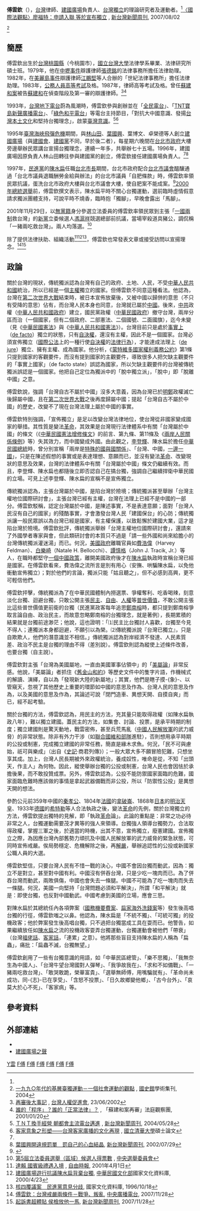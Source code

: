 {{Refimprove|time=2015-08-20}}
'''傅雲欽'''（{{bd|1954年|||}}），[[台灣|台灣]]律師、[[建國廣場|建國廣場]]負責人、[[台灣獨立|台灣獨立]]的理論研究者及運動者。<ref name="Taiwan/IL/UN">[http://www.newtaiwan.com.tw/bulletinview.jsp?bulletinid=71249 〈國際法觀點〉廖福特：申請入聯 等於宣布獨立] {{Wayback|url=http://www.newtaiwan.com.tw/bulletinview.jsp?bulletinid=71249 |date=20140201140802 }}, [[新台灣新聞周刊|新台灣新聞周刊]], 2007/08/02</ref><ref name="TaiwanIndependence">[http://www.drnh.gov.tw/ImagesPost/e3bc66dd-0cd2-49a1-a1f6-4129f4ccfd3f/db0cc1c7-5c47-4770-9463-8acf964c5f0e_ALLFILES.pdf 一九九○年代的基層臺獨運動－一個社會運動的觀點] {{Wayback|url=http://www.drnh.gov.tw/ImagesPost/e3bc66dd-0cd2-49a1-a1f6-4129f4ccfd3f/db0cc1c7-5c47-4770-9463-8acf964c5f0e_ALLFILES.pdf |date=20140201190321 }}, [[國史館|國史館]]學術集刊, 2004</ref>

== 簡歷 ==
傅雲欽出生於[[台灣|台灣]][[桃園市|桃園縣]]（今桃園市），[[國立台灣大學|國立台灣大學]]法律學系畢業、法律研究所碩士班。1979年，他在[[中壢事件|中壢事件]]辯護律師[[張德銘|張德銘]]的法律事務所擔任法律助理。1982年，在[[美麗島事件|美麗島事件]]辯護律師[[江鵬堅|江鵬堅]]等人合辦的「世紀法律事務所」擔任法律助理。1983年，[[公務人員高等考試|公務人員高等考試]]及格。1987年，律師高等考試及格。曾任[[蘇建和案|蘇建和案]]被告[[蘇建和|蘇建和]]在偵查階段及第一審的辯護律師。<ref>[http://www.tahr.org.tw/node/627 再審後大事記] {{Wayback|url=http://www.tahr.org.tw/node/627 |date=20171005025010 }}, [[台灣人權促進會|台灣人權促進會]], 23/06/2002</ref><ref>[http://www.jrf.org.tw/newjrf/RTE/myform_detail2.asp?id=1671 誰的「程序」？誰的「正當法律」？] {{Wayback|url=http://www.jrf.org.tw/newjrf/RTE/myform_detail2.asp?id=1671 |date=20160304092959 }}, 「蘇建和案再審」法庭觀察團, 2001/01/20</ref>

1993年，[[台灣地下電台|台灣地下電台]]蔚為風潮時，傅雲欽參與創辦並在「[[台灣全民廣播電台|全民電台]]」、「[[寶島新聲廣播電台|TNT寶島新聲廣播電台]]」、「[[綠色和平電台|綠色和平電台]]」等電台主持節目，「對抗大中國意識、發揚[[台灣本土化運動|台灣本土文化]]和堅持台獨理念」，啟蒙[[台灣意識|臺灣意識]]。<ref>[http://www.newtaiwan.com.tw/bulletinview.jsp?bulletinid=17567 ＴＮＴ換手經營 朝都會主流電台邁進] {{Wayback|url=http://www.newtaiwan.com.tw/bulletinview.jsp?bulletinid=17567 |date=20150209171829 }}, [[新台灣新聞周刊|新台灣新聞周刊]], 2004/05/28</ref><ref>[http://www.hakka.gov.tw/dl.asp?fileName=84917183071.pdf 客家意象之形塑——台灣客家廣播的文化再現] {{Wayback|url=http://www.hakka.gov.tw/dl.asp?fileName=84917183071.pdf |date=20151120205649 }}, [[國立清華大學|國立清華大學]]碩士論文</ref>

1995年[[臺灣海峽飛彈危機|臺灣海峽飛彈危機]]期間，與[[林山田|林山田]]、[[葉國興|葉國興]]、葉博文、卓榮德等人創立[[建國廣場|建國廣場]]（與[[建國會|建國會]]、[[建國黨|建國黨]]不同，早於後二者），每星期六晚間在[[台北市政府|台北市政府]]大樓旁邊舉辦民眾講台宣揚台獨理念，連續一年多，共舉辦七十五場。1996年，建國廣場因原負責人林山田轉往參與建國黨的創立，傅雲欽接任建國廣場負責人。<ref name="TaiwanIndependence"/><ref>[http://www.newtaiwan.com.tw/bulletinview.jsp?bulletinid=1747 葉國興開違規罰單　罰自己的心血結晶]{{dead link|date=2017年11月 |bot=InternetArchiveBot |fix-attempted=yes }}, [[新台灣新聞周刊|新台灣新聞周刊]], 2002/07/29</ref>

1997年，[[民進黨|民進黨]]的[[陳水扁|陳水扁]]任職[[台北市長|台北市長]]期間，台北市政府配合[[台北市議會|台北市議會]]醞釀通過「台北市議員退職酬勞金給與辦法」的台北市議員「自肥條款」時，傅雲欽率領民眾抗議，蛋洗台北市政府大樓與台北市議會大樓，使自肥案不能成案。<ref>{{cite news|title=陳水扁幕僚曾漏夜修改「自肥條款」|url=http://archive.businessweekly.com.tw/Article/Index?StrId=4165|accessdate=1997-08-07|agency=商周|archive-date=2017-08-17|archive-url=https://web.archive.org/web/20170817121757/http://archive.businessweekly.com.tw/Article/Index?StrId=4165|dead-url=no}}</ref>[[2000年中華民國總統大選|2000年總統選舉]]前，傅雲欽撰文表示，陳水扁平時不關心台獨運動，選前臨時虛情假意請求獨派團體支持，可說平時不燒香，臨時抱「獨腳」，早晚會露出「馬腳」。

2001年11月29日，以[[無黨籍|無黨籍]]身分參選立法委員的傅雲欽率領民眾到主張「[[一國兩制|一國兩制]]救台灣」的[[新黨|新黨]]立委候選人[[馮滬祥|馮滬祥]]競選總部前抗議，當場宰殺道具豬公，調侃稱「一豬兩吃救台灣」。兩人均落選。<ref>[http://db.cec.gov.tw/histQuery.jsp?voteCode=20011201T1A2&qryType=ctks 第5屆立法委員選舉（區域）候選人得票數] {{Wayback|url=http://db.cec.gov.tw/histQuery.jsp?voteCode=20011201T1A2&qryType=ctks |date=20150112182559 }}, [[中央選舉委員會|中央選舉委員會]]</ref>

除了提供法律扶助、組織活動<ref>[http://www.libertytimes.com.tw/2001/new/apl/1/today-p2.htm 達賴 國賓級禮遇入境] {{Wayback|url=http://www.libertytimes.com.tw/2001/new/apl/1/today-p2.htm |date=20050307090727 }}, [[自由時報|自由時報]], 2001年4月1日</ref><ref>[http://nrch.cca.gov.tw/ccahome/tvnews/tvnews_meta.jsp?xml_id=0006276331&maintitle=%0A++++++++%E5%82%85%E9%9B%B2%E6%AC%BD%3B%E9%81%8A%E8%A1%8C%3B%E5%8F%B0%E7%8D%A8%0A&dofile=cca-1-20001-nw-ttvdy-20000423_08-n.asf&collectionname=%E8%87%BA%E8%A6%96%E6%96%B0%E8%81%9E 建國廣場遊行抗議陳水扁背棄台獨]{{dead link|date=2018年2月 |bot=InternetArchiveBot |fix-attempted=yes }}, [[中華民國文化部|中華民國文化部]]國家文化資料庫, 2000/4/23</ref><ref>[http://nrch.moc.gov.tw/ccahome/tvnews/tvnews_meta.jsp?xml_id=0006205959&maintitle=%0A++++++++%E7%AB%8B%E6%B3%95%E9%99%A2%E6%9A%A8%E5%85%B6%E5%90%84%E7%A8%AE%E5%A7%94%E5%93%A1%E6%9C%83%3B%E5%8F%8D%E6%A0%B8%3B%E5%B0%A4%E6%B8%85%3B%E5%82%85%E9%9B%B2%E6%AC%BD%0A&dofile=cca-1-20001-nw-ttvdy-19961018_04-n.asf 核四覆議案　民進黨意見分歧]{{dead link|date=2018年2月 |bot=InternetArchiveBot |fix-attempted=yes }}, 國家文化資料庫, 1996/10/18</ref>，傅雲欽也常發表文章或接受訪問以宣揚理念。<ref>[http://www.rti.org.tw/ajax/media/content2.aspx?id=523 傅雲欽：台灣戒嚴兩條件－戰爭、叛亂]{{dead link|date=2017年11月 |bot=InternetArchiveBot |fix-attempted=yes }}, [[中央廣播電台|中央廣播電台]], 2007/11/28</ref><ref>[http://www.newtaiwan.com.tw/bulletinview.jsp?bulletinid=67040 起訴書超體貼 侯檢放他一馬]{{dead link|date=2017年11月 |bot=InternetArchiveBot |fix-attempted=yes }}, [[新台灣新聞周刊|新台灣新聞周刊]], 2007/11/28</ref>

== 政論 ==
{{tone|time=2020-08-06}}
{{Refimprovesect|date=2015年8月20日}}
關於台灣的現狀，傳統獨派認為台灣有自己的政府、土地、人民，不受[[中華人民共和國|中華人民共和國]]統治，所以已經是一個[[主權|主權]]獨立的國家。但傅雲欽不同意這種看法。他認為，台灣在[[第二次世界大戰|第二次世界大戰]]結束時，被日本宣佈放棄後，又被中國以歸併的意思（不只有受降的意思）佔有，而台灣人民本身也同意，台灣就已屬於[[中國|中國]]。後來，[[中共|中共]]政權（[[中華人民共和國政府|中華人民共和國政府]]）建立，國民黨政權（[[中華民國政府|中華民國政府]]）撤守台灣，兩岸分區而治（一個國家，但有二個政府、二部憲法、二個國號、二面國旗），迄今未變（見《[[中華民國憲法|中華民國憲法]]》與《[[中華人民共和國憲法|中華人民共和國憲法]]》）。台灣目前只是處於[[事實上|事實上]]（[[de_facto|de facto]]）獨立的狀態，只有[[自決權|自決權]]，還沒有主權，因此不是一個國家。台灣必須宣佈獨立（[[國際公法|國際公法]]上的一種行使[[自決權|自決權]]的[[法律行為|法律行為]]），才能達成法理上（[[de_jure|de jure]]）獨立、擁有主權、成為國家。他分析，《[[蒙特維多國家權利義務公約|蒙特維多國家權利義務公約]]》第1條只提到國家的客觀要件，而沒有提到國家的主觀要件，導致很多人把欠缺主觀要件的「事實上國家」（de facto state）誤認為國家，所以欠缺主觀要件的台灣被傳統獨派誤認是一個國家。他把自己定位為獨派中的「脫中獨立派」，「脫中」即「脫離中國」之意。

傅雲欽說，強調「台灣自古不屬於中國」沒多大意義，因為台灣已於[[明鄭|明鄭]]政權滅亡後歸屬中國，且在[[第二次世界大戰|第二次世界大戰]]之後再度歸屬中國；提起「台灣自古不屬於中國」的歷史，改變不了現在台灣法理上屬於中國的事實。

傅雲欽特別強調，「宣佈獨立」是足以改變台灣法律地位，使台灣從非國家變成國家的舉措。其性質是變法[[革命|革命]]，其效果是台灣現行法律體系中有關「台灣屬於中國」的條文（《[[中華民國憲法增修條文|中華民國憲法增修條文]]》的前言、第九條、第11條及《[[兩岸人民關係條例|兩岸人民關係條例]]》等）失其效力，而中國變成外國。由此觀之，[[李登輝|李登輝]]、陳水扁於擔任[[中華民國總統|中華民國總統]]時，曾分別宣稱「兩岸是[[特殊的國與國關係|特殊的國與國關係]]」、「台灣、中國，[[一邊一國|一邊一國]]」，只是在陳述假想的事實或是表達理想、意願而已，並沒有變法[[革命|革命]]、改變現狀的意思及效果，台灣的法律體系中有關「台灣屬於中國」條文仍繼續有效。而且，李登輝、陳水扁也都隨後立即否認自己在搞台獨，強調自己繼續捍衛中華民國的立場。可見上述李登輝、陳水扁的宣稱不是宣佈獨立。

傳統獨派認為，主張台灣屬於中國，是陷台灣於險境；傳統獨派甚至舉辦「台灣主權地位國際研討會」，主張台灣已經有主權，台灣在法理上已經不是中國的一部分。傅雲欽駁稱，認定台灣屬於中國，是陳述事實，不是表達意願；面對「台灣人民沒有自己的國家」的殘酷事實，才會激發台灣人民「建國保台」的心防；傳統獨派讓一般民眾誤以為台灣已經是國家，有主權保護，以致鬆懈於建國大業，這才是陷台灣於險境。傅雲欽批評，傳統獨派舉辦「台灣主權地位國際研討會」，還請來了外國學者專家與會，但此類研討會的本質只不過是「請一些外國和尚來給膽小的台灣傳統獨派灌迷湯」而已。何況，[[美國政府|美國政府]]離職官員如[[費浩偉|費浩偉]]（Harvey Feldman）、[[白樂崎|白樂崎]]（Natale H. Bellocchi）、[[譚慎格|譚慎格]]（John J. Tracik, Jr.）等人，在職時都堅守[[一個中國政策|一個中國政策]]，離開美國政府後才在[[陳水扁|陳水扁]]執政時宣稱台灣已經是國家。在傅雲欽看來，費浩偉之流所言是別有用心（安撫、哄騙陳水扁，以免他衝動宣佈獨立）；對於他們的言論，獨派只能「姑且聽之」，但不必感到高興，更不可輕信他們。

傅雲欽抨擊，傳統獨派為了在中華民國體制內撈選票、爭權奪利、吃香喝辣，刻意淡化台獨、迴避台獨，只敢公開主張[[民主|民主]]、[[自由|自由]]、[[人權|人權]]等[[普世價值|普世價值]]，不敢公開主張比這些普世價值更前衛的台獨（民進黨政客每年追思[[鄭南榕|鄭南榕]]時，都只提到鄭南榕爭取言論自由、政治民主，而故意忽略鄭南榕的台獨理念，就是著例），長期累積的結果就是台獨前途渺茫；他說，這也證明：「⑴民主比台獨討人喜歡，台獨至今見不得人；連獨派本身都迴避，不願引以為榮。⑵傳統獨派說『台灣已獨立』，只是自欺欺人，他們的潛意識並不相信。」傳統獨派認為對岸經濟不發達、人民素質差、政治不民主是台獨的理由不得（差別說）。傅雲欽則認為縱使上述條件改善，也要台獨（自主說）。

傅雲欽對主張「台灣為美國屬地，一直由美國軍事佔領中」的「[[美屬台灣群島方案|美屬論]]」非常反感。他說，「美屬論」者抓住《[[舊金山和約|舊金山和約]]》等歷史文件中的隻字片語，作機械式的解讀、演繹，自以為「發現新大陸的新屬地」；其實，他們是瞎子摸-{象}-、以管窺天，忽視了其他歷史上重要的環節如中國的意思及作為、台灣人民的意思及作為，以及美國的意思及作為，其論述可說「閉門造車、異想天開、自摸自爽」而已，經不起考驗。

關於台獨的方法，傅雲欽認為，用民主的方法，充其量只能取得政權（如陳水扁執政八年），難以獨立建國。蓋民主的方法，如集會、討論、投票，是承平時期的制度；獨立建國則是驚天動地，戰雲密佈，甚至兵荒馬亂（[[中國人民解放軍|中國人民解放軍]]的武力威脅）的非常狀態。除非有外力干涉（如[[聯合國維和部隊|聯合國維和部隊]]進駐），否則想用承平時期的公投或制憲，完成獨立建國的非常任務，簡直是緣木求魚。何況，「民不可與慮始，祇可與樂成」（出自《[[史記|史記]]·商君列傳》）；一般大眾大多不願冒險犯難，只想坐享其成。加上，台灣人民長期被外來政權統治，養成奴性，唯命是從，不知「出頭天，作主人」為何物。因此，縱使舉辦台獨的公投或制憲，台灣人民也會因怯於承擔後果，而不敢投贊成票。另外，傅雲欽認為，公投不能防禦國家面臨的危難，國家面臨危難時應該做的事情是拿起武器備戰而非公投，所以「防禦性公投」是異想天開的想法。

參酌公元前359年中國的[[秦孝公|秦孝公]]、1804年[[法國|法國]]的[[拿破崙|拿破崙]]、1868年[[日本|日本]]的[[明治天皇|明治天皇]]、1933年[[德國|德國]]的[[希特勒|希特勒]]等人合法執政之後，變法[[革命|革命]]的先例，關於台灣獨立的方法，傅雲欽提出獨特的見解，即「執政[[革命|革命]]論」。此論的重點是：非常之功必待非常之人，台獨運動需要茂才異等的強人來領導。台獨強人領導台獨勢力，合法取得政權，掌握三軍之後，於適當的時機，出其不意，宣佈獨立，廢憲建國。宣佈獨立之際，為因應台灣內部舊勢力頑抗及中國人民解放軍的武力威脅的緊急狀態，可同時宣佈戒嚴。俟局勢穩定、危機解除之後，再[[解嚴|解嚴]]，舉辦追認性的公投或新國家公職人員的大選。

傅雲欽堅信，只要台灣人民有不惜一戰的決心，中國不會因台獨而動武，因為：獨立不是對立，甚至對中國有利。中國沒有併吞台灣，只是少吃一塊肉而已。為了併吞台灣而動武，兩敗俱傷，中國也會失去一條腿。中國不可能為了吃一塊肉而失去一條腿。何況，美國一向堅持「台灣問題必須和平解決」，所謂「和平解決」就是：即使台獨，也反對中國動武。中國考慮到美國的立場，應會三思。

對陳水扁於其總統任內各項弊案（[[國務機要費案|國務機要費案]]、[[陳水扁家庭密帳案|扁家海外洗錢案]]等）發生後高唱台獨的行徑，傅雲欽嗤之以鼻。他認為，陳水扁是「不統不獨」、「可統可獨」的投機政客；他於弊案發生後高唱台獨，只不過把台獨當成工具在耍而已。他警告，如果繼續放任如[[陳水扁|陳水扁]]之流的投機政客耍弄台獨運動，台獨運動會被他們「帶衰」（台灣[[福佬話|福佬話]]、[[客家話|客家話]]，「連累」之意）。他將那些盲目支持陳水扁的人稱為「扁蟲」，痛批：「扁蟲不滅，台獨無望。」

傅雲欽創用了一些有台獨意識的用語，如「中華民區總管」、「樂不思獨」、「我無奈生為中國人」、「台灣牛望台灣國對人彈琴」、「我爭故我在」、「求和不如備戰」、「一豬兩吃救台灣」、「敢哭敢跪，榮華富貴」、「選舉無師傅，用嘴騙就有」、「革命尚未成功，同-{志}-已在享受」、「含怒不投票」、「日久故鄉變他鄉」、「古今台外」、「哀莫大於心不死」、「客家病」等。

==參考資料==
{{reflist}}

== 外部連結 ==
{{wikiquote}}
*{{Facebook|taiwangok}}
* [http://taiwangok.blogspot.com/ 建國廣場之聲] {{Wayback|url=http://taiwangok.blogspot.com/ |date=20200708015227 }}
 
[[Category:傅姓|Y雲]]
[[Category:臺灣獨立運動者|F傅]]
[[Category:台灣律師|F傅]]
[[Category:台灣法學家|F傅]]
[[Category:臺北市立成功高級中學校友|F傅]]
[[Category:國立臺灣大學法律學院校友|F傅]]
[[Category:桃園市人|F傅]]